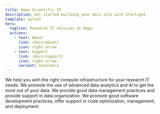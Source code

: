 ```yaml
---
title: Empa Scientific IT
description: Get started building your docs site with Starlight.
template: splash
hero:
  tagline: Research IT services at Empa
  actions:
    - text: About
      link: /docs/about/
      icon: right-arrow
    - text: Support
      link: /docs/support/
      icon: right-arrow
      variant: secondary
---
```



<CardGrid stagger>
	<Card title="<a href='/docs/compute/'>Compute</a>" icon="laptop">
	   We help you with the right compute infrastructure for your research IT needs.
	</Card>
	<Card title="<a href='/docs/data_science/'>Data Science</a>" icon="seti:bicep">
	   We promote the use of advanced data analytics and AI to get the most out of your data.
	</Card>
	<Card title="<a href='/docs/rdm/'>Research Data Management</a>" icon="open-book">
	   We provide good data management practices and provide support in data organization.
	</Card>
	<Card title="<a href='/docs/software_engineering/'>Software Engineering</a>" icon="seti:python">
	   We promote good software development practices, offer support in code optimization, management, and deployment.
	</Card>
</CardGrid>
